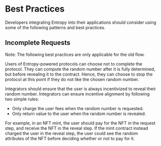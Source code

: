 # Best Practices

Developers integrating Entropy into their applications should consider using some of the following patterns and best practices.

## Incomplete Requests

Note: The following best practices are only applicable for the old flow.

Users of Entropy-powered protocols can choose not to complete the protocol.
They can compute the random number after it is fully determined, but before revealing it to the contract.
Hence, they can choose to stop the protocol at this point if they do not like the chosen random number.

Integrators should ensure that the user is always incentivized to reveal their random number. Integrators can ensure incentive alignment by following two simple rules:

- Only charge the user fees when the random number is requested.
- Only return value to the user when the random number is revealed.

For example, in an NFT mint, the user should pay for the NFT in the request step, and receive the NFT in the reveal step.
If the mint contract instead charged the user in the reveal step, the user could see the random attributes of the NFT before deciding whether or not to pay for it.
